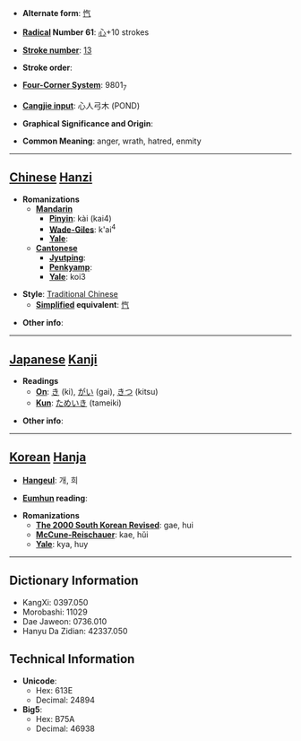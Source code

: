 * '''Alternate form''': [[忾]]

* '''[[Wiktionary:Chinese radical index| Radical]] Number 61''': [[Wiktionary:Chinese radical index 心|心]]+10 strokes

* '''[[Wiktionary:Chinese total strokes index|Stroke number]]''': [[Wiktionary:Chinese total strokes index 13|13]]

* '''Stroke order''': 

* '''[[Wiktionary:Chinese four corner index|Four-Corner System]]''': 9801<sub>7</sub>

* '''[[Wiktionary:Chinese Cangjie index|Cangjie input]]''': 心人弓木 (POND)

* '''Graphical Significance and Origin''': 

* '''Common Meaning''': anger, wrath, hatred, enmity

----

== [[Chinese]] [[Hanzi]] ==

* '''Romanizations'''
** '''[[Mandarin]]'''
*** '''[[Pinyin]]''': kài (kai4)
*** '''[[Wade-Giles]]''': k'ai<sup>4</sup>
*** '''[[Yale]]''': 
** '''[[Cantonese]]'''
*** '''[[Jyutping]]''':
*** '''[[Penkyamp]]''': 
*** '''[[Yale]]''': koi3

* '''Style''': [[Traditional Chinese]] 
** '''[[Simplified Chinese|Simplified]] equivalent''': [[忾]]

* '''Other info''': 

----

== [[Japanese]] [[Kanji]] ==

* '''Readings'''
** '''[[On]]''': [[き]] (ki), [[がい]] (gai), [[きつ]] (kitsu)
** '''[[Kun]]''': [[ためいき]] (tameiki)

* '''Other info''':  

----

== [[Korean]] [[Hanja]] ==

* '''[[Hangeul]]''': 개, 희

* '''[[Eumhun]] reading''': 

* '''Romanizations'''
** '''[[The 2000 South Korean Revised Romanization|The 2000 South Korean Revised]]''': gae, hui
** '''[[McCune-Reischauer]]''': kae, hŭi
** '''[[Yale]]''': kya, huy

----

== Dictionary Information ==

* KangXi: 0397.050
* Morobashi: 11029
* Dae Jaweon: 0736.010
* Hanyu Da Zidian: 42337.050

== Technical Information ==

* '''Unicode''':
** Hex: 613E
** Decimal: 24894
* '''Big5''':
** Hex: B75A
** Decimal: 46938